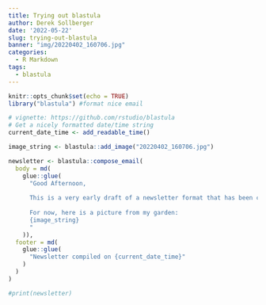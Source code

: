 ```yaml
---
title: Trying out blastula
author: Derek Sollberger
date: '2022-05-22'
slug: trying-out-blastula
banner: "img/20220402_160706.jpg"
categories:
  - R Markdown
tags:
  - blastula
---
```


```r
knitr::opts_chunk$set(echo = TRUE)
library("blastula") #format nice email
```

```r
# vignette: https://github.com/rstudio/blastula
# Get a nicely formatted date/time string
current_date_time <- add_readable_time()

image_string <- blastula::add_image("20220402_160706.jpg")
```

```r
newsletter <- blastula::compose_email(
  body = md(
    glue::glue(
      "Good Afternoon,
      
      This is a very early draft of a newsletter format that has been created with the R programming language using the `blastula` package.
      
      For now, here is a picture from my garden:
      {image_string}
      "
    )),
  footer = md(
    glue::glue(
      "Newsletter compiled on {current_date_time}"
    )
  )
)
```

```r
#print(newsletter)
```

